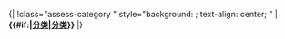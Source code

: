 <noinclude>{|
!</noinclude>class="assess-category {{{class|}}}" style="background: {{Class/colour|category}}; text-align: center; {{{style|}}}" | {{yesno| {{{image|no}}} | yes={{class/icon|Category}} }} '''{{#if:{{{category|}}}|[[:{{{category}}}|分类]]|[[:Category:分类级条目|分类]]}}'''<noinclude>
|}
{{Documentation|Template:Grading scheme/doc/class}}
</noinclude>